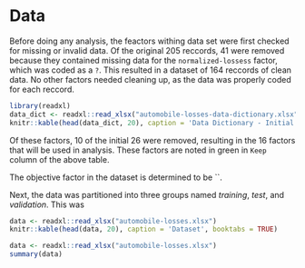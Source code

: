 # Data

Before doing any analysis, the feactors withing data set were first checked for missing or invalid data. Of the original 205 reccords, 41 were removed because they contained missing data for the `normalized-lossess` factor, which was coded as a `?`. This resulted in a dataset of 164 reccords of clean data. No other factors needed cleaning up, as the data was properly coded for each reccord.

```r
library(readxl)
data_dict <- readxl::read_xlsx("automobile-losses-data-dictionary.xlsx")
knitr::kable(head(data_dict, 20), caption = 'Data Dictionary - Initial', booktabs = TRUE)
```

Of these factors, 10 of the initial 26 were removed, resulting in the 16 factors that will be used in analysis. These factors are noted in green in `Keep` column of the above table.

The objective factor in the dataset is determined to be ``.

Next, the data was partitioned into three groups named _training_, _test_, and _validation_. This was 

```r
data <- readxl::read_xlsx("automobile-losses.xlsx")
knitr::kable(head(data, 20), caption = 'Dataset', booktabs = TRUE)
```

```r
data <- readxl::read_xlsx("automobile-losses.xlsx")
summary(data)
```


